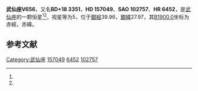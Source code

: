 {{Starbox begin
| name = 武仙座V656
}}
{{Starbox observe
| epoch = [[J2000.0|J2000.0]]
| constell = [[武仙座|武仙座]]<ref name=SIMBAD>{{cite web
 | url=http://simbad.u-strasbg.fr/simbad/sim-id?Ident=HR+6452
 | title =Pulsating variable Star
 | publisher=Centre de Données astronomiques de Strasbourg
 | work=SIMBAD
 | accessdate=2012-07-13}}</ref><ref name=DATA>{{cite web
 | url=http://vizier.u-strasbg.fr/viz-bin/VizieR-5?-out.add=.&-source=5050&-corr=PK=HR&-out.max=9999&HR=6452
 | title=VizieR Detailed Page
 | accessdate=2012-07-13
 | archive-date=2016-03-05
 | archive-url=https://web.archive.org/web/20160305020334/http://vizier.u-strasbg.fr/viz-bin/VizieR-5?-out.add=.&-source=5050&-corr=PK=HR&-out.max=9999&HR=6452
 | dead-url=no
 }}</ref>
| 星官 = 
| ra = {{RA|17|20|18.9}}<ref name=SIMBAD /><ref name=DATA />
| dec = {{DEC|+18|3|26}}<ref name=SIMBAD /><ref name=DATA />
| appmag_v = 5<ref name=SIMBAD /><ref name=DATA />
}}
{{Starbox character
| class = M2IIIab<ref name=SIMBAD /><ref name=DATA />
| b-v = 1.62<ref name=SIMBAD /><ref name=DATA />
| u-b = 2.06<ref name=SIMBAD /><ref name=DATA />
| r-i = 0.77E<ref name=SIMBAD /><ref name=DATA />
| variable = 
}}
{{Starbox astrometry
| radial_v = 2.06
| prop_mo_ra = -46
| parallax = 0.006
| p_error = 
}}
{{Starbox catalog
| names =BD+18 3351，[[SAO星表|SAO]] 102757，[[HD星表|HD]] 157049，[[HR星表|HR]] 6452}}
{{Starbox reference |Simbad=HR+6452}}
{{Starbox end}}

'''武仙座V656'''，又名'''BD+18 3351'''，'''HD 157049'''、'''SAO 102757'''、'''HR 6452'''，是[[武仙座|武仙座]]的一颗恒星<ref name=SIMBAD /><ref name=DATA />，视星等为5，位于[[銀道座標系|銀經]]39.96，[[銀道座標系|銀緯]]27.97，其[[B1900.0|B1900.0]]坐标为赤經{{RA|17|15|54.4}}，赤緯{{DEC|+18|27.97|35}}。

== 参考文献 ==
{{reflist}}

{{star-stub}}

{{武仙座恒星}}
[[Category:武仙座|Category:武仙座]]
[[Category:HD和HDE天體|157049]]
[[Category:HR天體|6452]]
[[Category:SAO天體|102757]]
